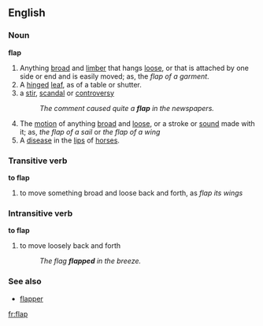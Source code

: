 ==English==

===Noun===
'''flap'''
#Anything [[broad]] and [[limber]] that hangs [[loose]], or that is attached by one side or end and is easily moved; as, the ''flap of a garment''.
#A [[hinged]] [[leaf]], as of a table or shutter.
#a [[stir]], [[scandal]] or [[controversy]]
#:''The comment caused quite a '''flap''' in the newspapers.''
#The [[motion]] of anything [[broad]] and [[loose]], or a stroke or [[sound]] made with it; as, ''the flap of a sail'' or ''the flap of a wing''
#A [[disease]] in the [[lips]] of [[horses]].

===Transitive verb===
'''to flap'''
#to move something broad and loose back and forth, as ''flap its wings''

===Intransitive verb===
'''to flap'''
#to move loosely back and forth
#:''The flag '''flapped''' in the breeze.''

===See also===
*[[flapper]]

[[fr:flap]]